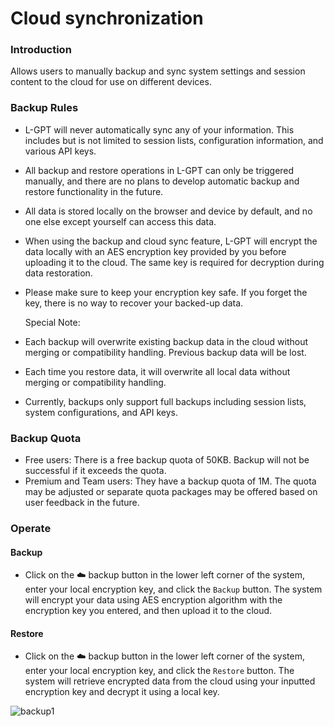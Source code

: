 # Cloud synchronization

### Introduction

Allows users to manually backup and sync system settings and session content to the cloud for use on different devices.

### Backup Rules

- L-GPT will never automatically sync any of your information. This includes but is not limited to session lists, configuration information, and various API keys.
- All backup and restore operations in L-GPT can only be triggered manually, and there are no plans to develop automatic backup and restore functionality in the future.
- All data is stored locally on the browser and device by default, and no one else except yourself can access this data.
- When using the backup and cloud sync feature, L-GPT will encrypt the data locally with an AES encryption key provided by you before uploading it to the cloud. The same key is required for decryption during data restoration.
- Please make sure to keep your encryption key safe. If you forget the key, there is no way to recover your backed-up data.

  Special Note:

- Each backup will overwrite existing backup data in the cloud without merging or compatibility handling. Previous backup data will be lost.
- Each time you restore data, it will overwrite all local data without merging or compatibility handling.
- Currently, backups only support full backups including session lists, system configurations, and API keys.

### Backup Quota

- Free users: There is a free backup quota of 50KB. Backup will not be successful if it exceeds the quota.
- Premium and Team users: They have a backup quota of 1M. The quota may be adjusted or separate quota packages may be offered based on user feedback in the future.

### Operate

#### Backup

- Click on the ☁️ backup button in the lower left corner of the system, enter your local encryption key, and click the `Backup` button. The system will encrypt your data using AES encryption algorithm with the encryption key you entered, and then upload it to the cloud.

#### Restore

- Click on the ☁️ backup button in the lower left corner of the system, enter your local encryption key, and click the `Restore` button. The system will retrieve encrypted data from the cloud using your inputted encryption key and decrypt it using a local key.

![backup1](/features/backup/backup-1-en.png)

